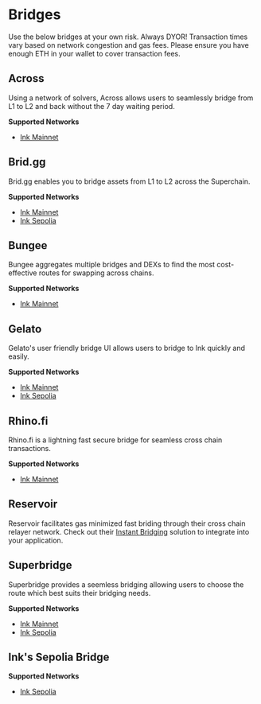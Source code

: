
# Bridges

<Callout type="info" emoji="ℹ️">
  Use the below bridges at your own risk. Always DYOR!
</Callout>


<Callout type="info" emoji="ℹ️">
  Transaction times vary based on network congestion and gas fees. Please ensure
  you have enough ETH in your wallet to cover transaction fees.
</Callout>

## Across

Using a network of solvers, Across allows users to seamlessly bridge from L1 to L2 and back without the 7 day waiting period.

**Supported Networks**

- [Ink Mainnet](https://app.across.to/bridge?)

## Brid.gg

Brid.gg enables you to bridge assets from L1 to L2 across the Superchain.

**Supported Networks**

- [Ink Mainnet](https://brid.gg/ink)
- [Ink Sepolia](https://testnet.brid.gg/ink-sepolia)

## Bungee

Bungee aggregates multiple bridges and DEXs to find the most cost-effective routes for swapping across chains.

**Supported Networks**

- [Ink Mainnet](https://bungee.exchange)

## Gelato

Gelato's user friendly bridge UI allows users to bridge to Ink quickly and easily.

**Supported Networks**

- [Ink Mainnet](https://bridge.gelato.network/bridge/ink)
- [Ink Sepolia](https://testnet-bridge.gelato.network/bridge/ink-sepolia)

## Rhino.fi

Rhino.fi is a lightning fast secure bridge for seamless cross chain transactions.

**Supported Networks**

- [Ink Mainnet](https://app.rhino.fi/bridge?chain=ETHEREUM&token=ETH&chainOut=INK)

## Reservoir

Reservoir facilitates gas minimized fast briding through their cross chain relayer network. Check out their [Instant Bridging](https://docs.reservoir.tools/docs/instant-bridging) solution to integrate into your application.


## Superbridge

Superbridge provides a seemless bridging allowing users to choose the route which best suits their bridging needs.

**Supported Networks**

- [Ink Mainnet](https://superbridge.app/)
- [Ink Sepolia](https://testnets.superbridge.app/)


## Ink's Sepolia Bridge

**Supported Networks**

- [Ink Sepolia](https://inkonchain.com/bridge)
